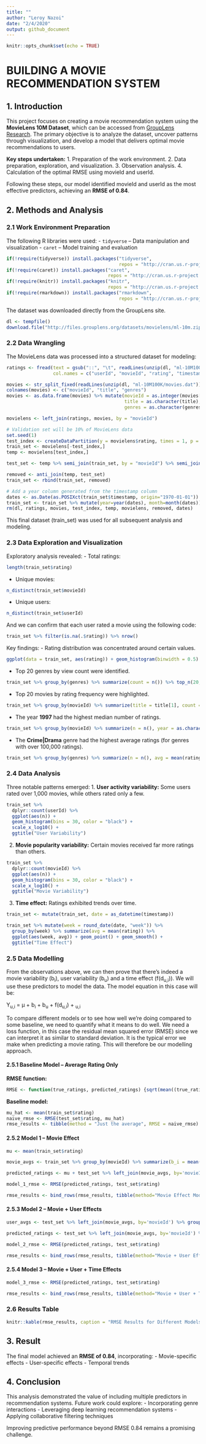 ```yaml
---
title: ""
author: "Leroy Nazoi"
date: "2/4/2020"
output: github_document
---
```


```r
knitr::opts_chunk$set(echo = TRUE)
```
# BUILDING A MOVIE RECOMMENDATION SYSTEM


## 1. Introduction

This project focuses on creating a movie recommendation system using the **MovieLens 10M Dataset**, which can be accessed from [GroupLens Research](https://grouplens.org/datasets/movielens/). The primary objective is to analyze the dataset, uncover patterns through visualization, and develop a model that delivers optimal movie recommendations to users.

**Key steps undertaken:**
1. Preparation of the work environment.
2. Data preparation, exploration, and visualization.
3. Observation analysis.
4. Calculation of the optimal RMSE using movieId and userId.

Following these steps, our model identified movieId and userId as the most effective predictors, achieving an **RMSE of 0.84**.


## 2. Methods and Analysis

### 2.1 Work Environment Preparation
The following R libraries were used:
- `tidyverse` – Data manipulation and visualization
- `caret` – Model training and evaluation
```r
if(!require(tidyverse)) install.packages("tidyverse", 
                                         repos = "http://cran.us.r-project.org")
if(!require(caret)) install.packages("caret", 
                                     repos = "http://cran.us.r-project.org")
if(!require(knitr)) install.packages("knitr", 
                                     repos = "http://cran.us.r-project.org")
if(!require(rmarkdown)) install.packages("rmarkdown", 
                                         repos = "http://cran.us.r-project.org")

```
  
The dataset was downloaded directly from the GroupLens site.
```r
dl <- tempfile()
download.file("http://files.grouplens.org/datasets/movielens/ml-10m.zip", dl)
```


### 2.2 Data Wrangling
The MovieLens data was processed into a structured dataset for modeling:
```r
ratings <- fread(text = gsub("::", "\t", readLines(unzip(dl, "ml-10M100K/ratings.dat"))),
                 col.names = c("userId", "movieId", "rating", "timestamp"))

movies <- str_split_fixed(readLines(unzip(dl, "ml-10M100K/movies.dat")), "\\::", 3)
colnames(movies) <- c("movieId", "title", "genres")
movies <- as.data.frame(movies) %>% mutate(movieId = as.integer(movies[, 1]),
                                           title = as.character(title),
                                           genres = as.character(genres))

movielens <- left_join(ratings, movies, by = "movieId")

# Validation set will be 10% of MovieLens data
set.seed(1)
test_index <- createDataPartition(y = movielens$rating, times = 1, p = 0.1, list = FALSE)
train_set <- movielens[-test_index,]
temp <- movielens[test_index,]

test_set <- temp %>% semi_join(train_set, by = "movieId") %>% semi_join(train_set, by = "userId")

removed <- anti_join(temp, test_set)
train_set <- rbind(train_set, removed)

# Add a year column generated from the timestamp column
dates <- as.Date(as.POSIXct(train_set$timestamp, origin="1970-01-01"))
train_set <- train_set %>% mutate(year=year(dates), month=month(dates))
rm(dl, ratings, movies, test_index, temp, movielens, removed, dates)
```

This final dataset (train_set) was used for all subsequent analysis and modeling.

### 2.3 Data Exploration and Visualization
Exploratory analysis revealed:
- Total ratings:
```r
length(train_set$rating)
```
- Unique movies:
```r
n_distinct(train_set$movieId)
```
- Unique users:
```r
n_distinct(train_set$userId)
```

And we can confirm that each user rated a movie using the following code:
```r
train_set %>% filter(is.na(.$rating)) %>% nrow()
```


Key findings:
- Rating distribution was concentrated around certain values.

```r
ggplot(data = train_set, aes(rating)) + geom_histogram(binwidth = 0.5)

```

- Top 20 genres by view count were identified.

```r
train_set %>% group_by(genres) %>% summarize(count = n()) %>% top_n(20, count) %>% arrange(desc(count)) %>% as.data.frame()
```

- Top 20 movies by rating frequency were highlighted.

```r
train_set %>% group_by(movieId) %>% summarize(title = title[1], count = n()) %>% top_n(20, count) %>%  arrange(desc(count)) %>% select(-movieId) %>% as.data.frame()
```

- The year **1997** had the highest median number of ratings.

```r
train_set %>% group_by(movieId) %>% summarize(n = n(), year = as.character(first(year))) %>% qplot(year, n, data = ., geom = "boxplot") + coord_trans(y = "sqrt") + theme(axis.text.x = element_text(angle = 90, hjust = 1))
```

- The **Crime|Drama** genre had the highest average ratings (for genres with over 100,000 ratings).

```r
train_set %>% group_by(genres) %>% summarize(n = n(), avg = mean(rating), se = sd(rating)/sqrt(n())) %>% filter(n >= 100000) %>% mutate(genres = reorder(genres, avg)) %>% ggplot(aes(x = genres, y = avg, ymin = avg - 2*se, ymax = avg + 2*se)) + geom_point() + geom_errorbar() + theme(axis.text.x = element_text(angle = 90, hjust = 1))
```


### 2.4 Data Analysis
Three notable patterns emerged:
1. **User activity variability:** Some users rated over 1,000 movies, while others rated only a few.

```r
train_set %>%
  dplyr::count(userId) %>% 
  ggplot(aes(n)) + 
  geom_histogram(bins = 30, color = "black") + 
  scale_x_log10() +
  ggtitle("User Variability")
```

2. **Movie popularity variability:** Certain movies received far more ratings than others.

```r
train_set %>% 
  dplyr::count(movieId) %>% 
  ggplot(aes(n)) + 
  geom_histogram(bins = 30, color = "black") + 
  scale_x_log10() + 
  ggtitle("Movie Variability")
```

3. **Time effect:** Ratings exhibited trends over time.

```r
train_set <- mutate(train_set, date = as_datetime(timestamp))

train_set %>% mutate(week = round_date(date, "week")) %>%
  group_by(week) %>% summarize(avg = mean(rating)) %>% 
  ggplot(aes(week, avg)) + geom_point() + geom_smooth() + 
  ggtitle("Time Effect")
```


### 2.5 Data Modelling
From the observations above, we can then prove that there's indeed a movie variability (b~i~), user variability (b~u~) and a time effect (f(d~u,i~)). We will use these predictors to model the data. The model equation in this case will be:

Y~u,i~ =  µ + b~i~ + b~u~ + f(d~u,i~) + \varepsilon~u,i~

To compare different models or to see how well we're doing compared to some baseline, we need to quantify what it means to do well. We need a loss function, in this case the residual mean squared error (RMSE) since we can interpret it as similar to standard deviation. It is the typical error we make when predicting a movie rating. This will therefore be our modelling approach.

#### 2.5.1 Baseline Model – Average Rating Only
**RMSE function:**
```r
RMSE <- function(true_ratings, predicted_ratings) {sqrt(mean((true_ratings - predicted_ratings)^2))}
```
**Baseline model:**
```r
mu_hat <- mean(train_set$rating)
naive_rmse <- RMSE(test_set$rating, mu_hat)
rmse_results <- tibble(method = "Just the average", RMSE = naive_rmse)
```

#### 2.5.2 Model 1 – Movie Effect
```r
mu <- mean(train_set$rating)

movie_avgs <- train_set %>% group_by(movieId) %>% summarize(b_i = mean(rating - mu))

predicted_ratings <- mu + test_set %>% left_join(movie_avgs, by='movieId') %>% .$b_i

model_1_rmse <- RMSE(predicted_ratings, test_set$rating)

rmse_results <- bind_rows(rmse_results, tibble(method="Movie Effect Model", RMSE = model_1_rmse ))
```

#### 2.5.3 Model 2 – Movie + User Effects

```r
user_avgs <- test_set %>% left_join(movie_avgs, by='movieId') %>% group_by(userId) %>% summarize(b_u = mean(rating - mu - b_i))

predicted_ratings <- test_set %>% left_join(movie_avgs, by='movieId') %>% left_join(user_avgs, by='userId') %>% mutate(pred = mu + b_i + b_u) %>% .$pred

model_2_rmse <- RMSE(predicted_ratings, test_set$rating)

rmse_results <- bind_rows(rmse_results, tibble(method="Movie + User Effects Model",  RMSE = model_2_rmse ))
```

#### 2.5.4 Model 3 – Movie + User + Time Effects
```r
model_3_rmse <- RMSE(predicted_ratings, test_set$rating)

rmse_results <- bind_rows(rmse_results, tibble(method="Movie + User + Time Effects Model", RMSE = model_3_rmse ))
```

### 2.6 Results Table
```r
knitr::kable(rmse_results, caption = "RMSE Results for Different Models")
```

## 3. Result
The final model achieved an **RMSE of 0.84**, incorporating:
- Movie-specific effects
- User-specific effects
- Temporal trends

## 4. Conclusion
This analysis demonstrated the value of including multiple predictors in recommendation systems. Future work could explore:
- Incorporating genre interactions
- Leveraging deep learning recommendation systems
- Applying collaborative filtering techniques

Improving predictive performance beyond RMSE 0.84 remains a promising challenge.

